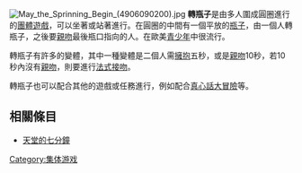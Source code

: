 {{original research|time=2015-08-28T17:36:56+00:00}}
{{unreferenced|time=2015-08-28T17:36:56+00:00}}
[[File:May_the_Sprinning_Begin_(4906090200).jpg|thumb]]
'''轉瓶子'''是由多人圍成圓圈進行的[[團體遊戲|團體遊戲]]，可以坐著或站著進行。在圓圈的中間有一個平放的[[瓶子|瓶子]]，由一個人轉瓶子，之後要[[親吻|親吻]]最後瓶口指向的人。在歐美[[青少年|青少年]]中很流行。

轉瓶子有許多的變體，其中一種變體是二個人需[[擁抱|擁抱]]五秒，或是[[親吻|親吻]]10秒，若10秒內沒有[[親吻|親吻]]，則要進行[[法式接吻|法式接吻]]。

轉瓶子也可以配合其他的遊戲或任務進行，例如配合[[真心話大冒險|真心話大冒險]]等。

==相關條目==
*[[天堂的七分鐘|天堂的七分鐘]]
<!--
{{Party games}}-->

<!--[[Category:親吻遊戲|Category:親吻遊戲]]-->
[[Category:集体游戏|Category:集体游戏]]

{{遊戲小作品}}